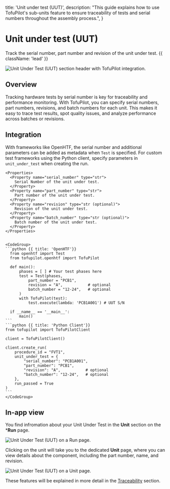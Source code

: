   title: 'Unit under test (UUT)',
  description:
    "This guide explains how to use TofuPilot's sub-units feature to ensure traceability of tests and serial numbers throughout the assembly process.",
}

# Unit under test (UUT)

Track the serial number, part number and revision of the unit under test. {{ className: 'lead' }}

<Image
  src="/uut-header.png"
  alt="Unit Under Test (UUT) section header with TofuPilot integration."
/>

## Overview

Tracking hardware tests by serial number is key for traceability and performance monitoring. With TofuPilot, you can specify serial numbers, part numbers, revisions, and batch numbers for each unit. This makes it easy to trace test results, spot quality issues, and analyze performance across batches or revisions.

## Integration

  With frameworks like OpenHTF, the serial number and additional parameters can be added as metadata when `Test` is specified. For custom test frameworks using the Python client, specify parameters in `unit_under_test` when creating the run.

    <Properties>
      <Property name="serial_number" type="str">
        Serial Number of the unit under test.
      </Property>
      <Property name="part_number" type="str">
        Part number of the unit under test.
      </Property>
      <Property name="revision" type="str (optional)">
        Revision of the unit under test.
      </Property>
      <Property name="batch_number" type="str (optional)">
        Batch number of the unit under test.
      </Property>
    </Properties>


    <CodeGroup>
    ```python {{ title: 'OpenHTF'}}
      from openhtf import Test
      from tofupilot.openhtf import TofuPilot

      def main():
          phases = [ ] # Your test phases here
          test = Test(phases,
              part_number = "PCB1",
              revision = "A",           # optional
              batch_number = "12-24",   # optional
          )
          with TofuPilot(test):
              test.execute(lambda: 'PCB1A001') # UUT S/N

      if __name__ == '__main__':
          main()
    ```
    ```python {{ title: 'Python Client'}}
    from tofupilot import TofuPilotClient

    client = TofuPilotClient()

    client.create_run(
        procedure_id = "FVT1",
        unit_under_test = {
            "serial_number": "PCB1A001",
            "part_number": "PCB1",
            "revision": "A",           # optional
            "batch_number": "12-24",   # optional
        },
        run_passed = True
    )
    ```
    </CodeGroup>


## In-app view
You find infromation about your Unit Under Test in the **Unit** section on the ***Run** page.

<Image
  src="/uut-page-run.png"
  alt="Unit Under Test (UUT) on a Run page."
/>

Clicking on the unit will take you to the dedicated **Unit** page, where you can view details about the component, including the part number, name, and revision.

<Image
  src="/uut-page-unit.png"
  alt="Unit Under Test (UUT) on a Unit page."
/>

These features will be explained in more detail in the [Traceability](/traceability) section.
